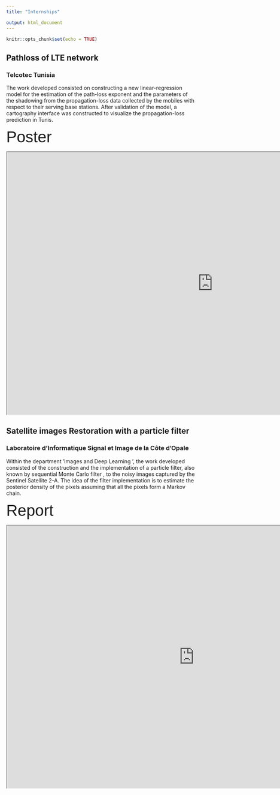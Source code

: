 ---
title: "Internships"

output: html_document
---

```{r setup, include=FALSE}
knitr::opts_chunk$set(echo = TRUE)
```

## Pathloss of LTE network
### Telcotec Tunisia
The work developed consisted on constructing a new linear-regression model for the estimation of the
path-loss exponent and the parameters of the shadowing from the propagation-loss data collected by the
mobiles with respect to their serving base stations. After validation of the model, a cartography interface
was constructed to visualize the propagation-loss prediction in Tunis.

<span style="font-family:Arial; font-size:3em;">Poster </span>

<iframe id="inlineFrameExample"
    title="Inline Frame Example"
    width="1100"
    height="700"
    src="https://www.cjoint.com/doc/18_12/HLdxXxihauO_prediction-de-laffaiblissement-4-.pdf">
</iframe>


## Satellite images Restoration with a particle filter
### Laboratoire d'Informatique Signal et Image de la Côte d'Opale
Within the department ’Images and Deep Learning ’, the work developed consisted of the construction and
the implementation of a particle filter, also known by sequential Monte Carlo filter , to the noisy images
captured by the Sentinel Satellite 2-A. The idea of the filter implementation is to estimate the posterior
density of the pixels assuming that all the pixels form a Markov chain.

<span style="font-family:Arial; font-size:3em;">Report </span>

<iframe id="inlineFrameExample"
    title="Inline Frame Example"
    width="1000"
    height="700"
    src="https://www.cjoint.com/doc/18_12/HLdx23R4LRO_rapportfinal.pdf">
</iframe>
